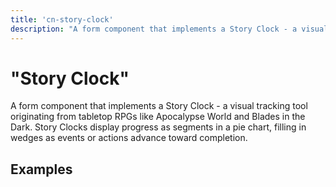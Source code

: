```yaml
---
title: 'cn-story-clock'
description: "A form component that implements a Story Clock - a visual tracking tool originating from tabletop RPGs like Apocalypse World and Blades in the Dark. Story Clocks display progress as segments in a pie chart, filling in wedges as events or actions advance toward completion."
---
```


# "Story Clock"

A form component that implements a Story Clock - a visual tracking tool originating from tabletop RPGs like Apocalypse World and Blades in the Dark. Story Clocks display progress as segments in a pie chart, filling in wedges as events or actions advance toward completion.

## Examples

<CnStoryClockExamples />
